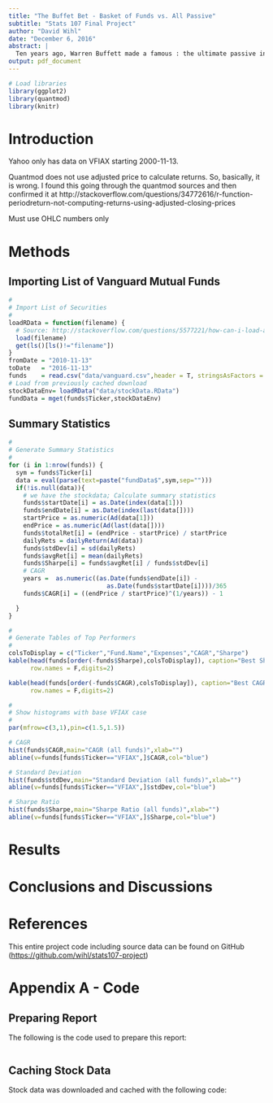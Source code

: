 ```yaml
---
title: "The Buffet Bet - Basket of Funds vs. All Passive"
subtitle: "Stats 107 Final Project"
author: "David Wihl"
date: "December 6, 2016"
abstract: |
  Ten years ago, Warren Buffett made a famous : the ultimate passive investment, the Vanguard S&P 500 Index Fund Admiral (VFIAX), vs. a basket of funds determined by a team of hedge fund experts. Whoever had a lower return after ten years would donate $1 million to the charity of choice of the winner. After eight years, it looks increasingly likely that Buffett will win the bet.
output: pdf_document
---
```

\begin{center}
\textbf{Type: Simulating a trading strategy.}
\end{center}

```r
# Load libraries
library(ggplot2)
library(quantmod)
library(knitr)
```

# Introduction

Yahoo only has data on VFIAX starting 2000-11-13.

Quantmod does not use adjusted price to calculate returns. So, basically, it is
wrong. I found this going through the quantmod sources and then confirmed
it at http://stackoverflow.com/questions/34772616/r-function-periodreturn-not-computing-returns-using-adjusted-closing-prices

Must use OHLC numbers only



# Methods

## Importing List of Vanguard Mutual Funds
```r
#
# Import List of Securities
#
loadRData = function(filename) {
  # Source: http://stackoverflow.com/questions/5577221/how-can-i-load-an-object-into-a-variable-name-that-i-specify-from-an-r-data-file
  load(filename)
  get(ls()[ls()!="filename"])
}
fromDate = "2010-11-13"
toDate   = "2016-11-13"
funds    = read.csv("data/vanguard.csv",header = T, stringsAsFactors = F)
# Load from previously cached download
stockDataEnv= loadRData("data/stockData.RData")
fundData = mget(funds$Ticker,stockDataEnv)
```

## Summary Statistics 

```r
#
# Generate Summary Statistics
#
for (i in 1:nrow(funds)) {
  sym = funds$Ticker[i]
  data = eval(parse(text=paste("fundData$",sym,sep="")))
  if(!is.null(data)){
    # we have the stockdata; Calculate summary statistics
    funds$startDate[i] = as.Date(index(data[1]))
    funds$endDate[i] = as.Date(index(last(data[])))
    startPrice = as.numeric(Ad(data[1]))
    endPrice = as.numeric(Ad(last(data[])))
    funds$totalRet[i] = (endPrice - startPrice) / startPrice
    dailyRets = dailyReturn(Ad(data))
    funds$stdDev[i] = sd(dailyRets)
    funds$avgRet[i] = mean(dailyRets)
    funds$Sharpe[i] = funds$avgRet[i] / funds$stdDev[i]
    # CAGR
    years =  as.numeric((as.Date(funds$endDate[i]) -
                           as.Date(funds$startDate[i])))/365
    funds$CAGR[i] = ((endPrice / startPrice)^(1/years)) - 1

  }
}
```

```r
#
# Generate Tables of Top Performers
#
colsToDisplay = c("Ticker","Fund.Name","Expenses","CAGR","Sharpe")
kable(head(funds[order(-funds$Sharpe),colsToDisplay]), caption="Best Sharpe Ratio",
      row.names = F,digits=2)

kable(head(funds[order(-funds$CAGR),colsToDisplay]), caption="Best CAGR",
      row.names = F,digits=2)

```

```r
#
# Show histograms with base VFIAX case
#
par(mfrow=c(3,1),pin=c(1.5,1.5))

# CAGR
hist(funds$CAGR,main="CAGR (all funds)",xlab="")
abline(v=funds[funds$Ticker=="VFIAX",]$CAGR,col="blue")

# Standard Deviation
hist(funds$stdDev,main="Standard Deviation (all funds)",xlab="")
abline(v=funds[funds$Ticker=="VFIAX",]$stdDev,col="blue")

# Sharpe Ratio
hist(funds$Sharpe,main="Sharpe Ratio (all funds)",xlab="")
abline(v=funds[funds$Ticker=="VFIAX",]$Sharpe,col="blue")
```


# Results

# Conclusions and Discussions

# References

This entire project code including source data can be found on GitHub ([https://github.com/wihl/stats107-project](https://github.com/wihl/stats107-project))



# Appendix A - Code

## Preparing Report

The following is the code used to prepare this report:
```r

```

## Caching Stock Data

Stock data was downloaded and cached with the following code:
```r

```

